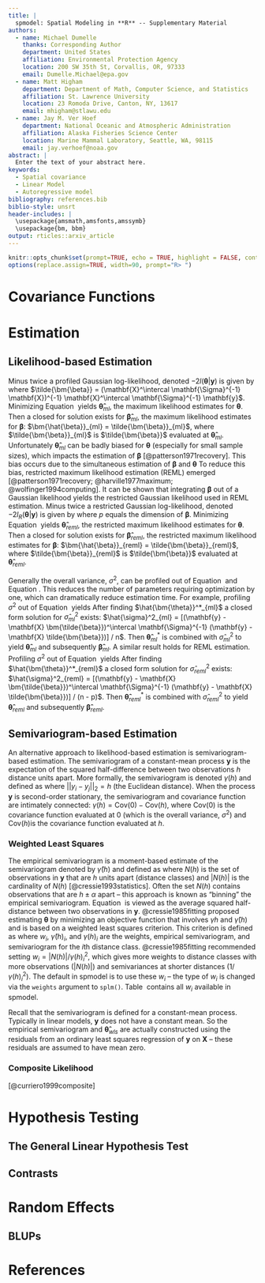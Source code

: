 ```yaml
---
title: |
  spmodel: Spatial Modeling in **R** -- Supplementary Material
authors:
  - name: Michael Dumelle
    thanks: Corresponding Author
    department: United States
    affiliation: Environmental Protection Agency
    location: 200 SW 35th St, Corvallis, OR, 97333
    email: Dumelle.Michael@epa.gov
  - name: Matt Higham
    department: Department of Math, Computer Science, and Statistics
    affiliation: St. Lawrence University
    location: 23 Romoda Drive, Canton, NY, 13617
    email: mhigham@stlawu.edu
  - name: Jay M. Ver Hoef
    department: National Oceanic and Atmospheric Administration
    affiliation: Alaska Fisheries Science Center
    location: Marine Mammal Laboratory, Seattle, WA, 98115
    email: jay.verhoef@noaa.gov
abstract: |
  Enter the text of your abstract here.
keywords:
  - Spatial covariance
  - Linear Model
  - Autoregressive model
bibliography: references.bib
biblio-style: unsrt
header-includes: |
  \usepackage{amsmath,amsfonts,amssymb}
  \usepackage{bm, bbm}
output: rticles::arxiv_article
---
```


```r
knitr::opts_chunk$set(prompt=TRUE, echo = TRUE, highlight = FALSE, continue = " + ", comment = "")
options(replace.assign=TRUE, width=90, prompt="R> ")
```

# Covariance Functions

# Estimation

## Likelihood-based Estimation

Minus twice a profiled Gaussian log-likelihood, denoted $-2l(\bm{\theta} | \mathbf{y})$ is given by 
\begin{equation}\label{eq:ml-lik}
  -2l(\bm{\theta} | \mathbf{y}) = \ln{|\mathbf{\Sigma}|} + (\mathbf{y} - \mathbf{X} \tilde{\bm{\beta}})^\intercal \mathbf{\Sigma}^{-1} (\mathbf{y} - \mathbf{X} \tilde{\bm{\beta}}) + n \ln{2\pi},
\end{equation}
where $\tilde{\bm{\beta}} = (\mathbf{X}^\intercal \mathbf{\Sigma}^{-1} \mathbf{X})^{-1} \mathbf{X}^\intercal \mathbf{\Sigma}^{-1} \mathbf{y}$. Minimizing Equation$~$\ref{eq:ml-lik} yields $\bm{\hat{\theta}}_{ml}$, the maximum likelihood estimates for $\bm{\theta}$. Then a closed for solution exists for $\bm{\hat{\beta}}_{ml}$, the maximum likelihood estimates for $\bm{\beta}$: $\bm{\hat{\beta}}_{ml} = \tilde{\bm{\beta}}_{ml}$, where $\tilde{\bm{\beta}}_{ml}$ is $\tilde{\bm{\beta}}$ evaluated at $\bm{\hat{\theta}}_{ml}$. Unfortunately $\bm{\hat{\theta}}_{ml}$ can be badly biased for $\bm{\theta}$ (especially for small sample sizes), which impacts the estimation of $\bm{\beta}$ [@patterson1971recovery]. This bias occurs due to the simultaneous estimation of $\bm{\beta}$ and $\bm{\theta}$ To reduce this bias, restricted maximum likelihood estimation (REML) emerged [@patterson1971recovery; @harville1977maximum; @wolfinger1994computing]. It can be shown that integrating $\bm{\beta}$ out of a Gaussian likelihood yields the restricted Gaussian likelihood used in REML estimation. Minus twice a restricted Gaussian log-likelihood, denoted $-2l_R(\bm{\theta} | \mathbf{y})$ is given by 
\begin{equation}\label{eq:reml-lik}
  -2l_R(\bm{\theta} | \mathbf{y}) = -2l(\bm{\theta} | \mathbf{y})  + \ln{|\mathbf{X}^\intercal \mathbf{\Sigma}^{-1} \mathbf{X}|} - p \ln{2\pi} ,
\end{equation}
where $p$ equals the dimension of $\bm{\beta}$. Minimizing Equation$~$\ref{eq:reml-lik} yields $\bm{\hat{\theta}}_{reml}$, the restricted maximum likelihood estimates for $\bm{\theta}$. Then a closed for solution exists for $\bm{\hat{\beta}}_{reml}$, the restricted maximum likelihood estimates for $\bm{\beta}$: $\bm{\hat{\beta}}_{reml} = \tilde{\bm{\beta}}_{reml}$, where $\tilde{\bm{\beta}}_{reml}$ is $\tilde{\bm{\beta}}$ evaluated at $\bm{\hat{\theta}}_{reml}$.

Generally the overall variance, $\sigma^2$, can be profiled out of Equation$~$\ref{eq:ml-lik} and Equation$~$\ref{eq:reml-lik}. This reduces the number of parameters requiring optimization by one, which can dramatically reduce estimation time. For example, profiling $\sigma^2$ out of Equation$~$\ref{eq:ml-lik} yields
\begin{equation}\label{eq:ml-plik}
  -2l^*(\bm{\theta}^* | \mathbf{y}) = \ln{|\mathbf{\Sigma^*}|} + n\ln[(\mathbf{y} - \mathbf{X} \tilde{\bm{\beta}})^\intercal \mathbf{\Sigma}^{-1} (\mathbf{y} - \mathbf{X} \tilde{\bm{\beta}})] + n + n\ln{2\pi / n}.
\end{equation}
After finding $\hat{\bm{\theta}}^*_{ml}$ a closed form solution for $\hat{\sigma}^2_{ml}$ exists: $\hat{\sigma}^2_{ml} = [(\mathbf{y} - \mathbf{X} \bm{\tilde{\beta}})^\intercal \mathbf{\Sigma}^{-1} (\mathbf{y} - \mathbf{X} \tilde{\bm{\beta}})] / n$. Then $\bm{\hat{\theta}}^*_{ml}$ is combined with $\hat{\sigma}^2_{ml}$ to yield $\bm{\hat{\theta}}_{ml}$ and subsequently $\bm{\hat{\beta}}_{ml}$. A similar result holds for REML estimation. Profiling $\sigma^2$ out of Equation$~$\ref{eq:reml-lik} yields
\begin{equation}\label{eq:reml-plik}
  -2l_R^*(\bm{\theta}^* | \mathbf{y}) = \ln{|\mathbf{\Sigma^*}|} + (n - p)\ln[(\mathbf{y} - \mathbf{X} \tilde{\bm{\beta}})^\intercal \mathbf{\Sigma}^{-1} (\mathbf{y} - \mathbf{X} \tilde{\bm{\beta}})] + (n - p) + (n - p)\ln2\pi / (n - p).
\end{equation}
After finding $\hat{\bm{\theta}}^*_{reml}$ a closed form solution for $\hat{\sigma}^2_{reml}$ exists: $\hat{\sigma}^2_{reml} = [(\mathbf{y} - \mathbf{X} \bm{\tilde{\beta}})^\intercal \mathbf{\Sigma}^{-1} (\mathbf{y} - \mathbf{X} \tilde{\bm{\beta}})] / (n - p)$. Then $\bm{\hat{\theta}}^*_{reml}$ is combined with $\hat{\sigma}^2_{reml}$ to yield $\bm{\hat{\theta}}_{reml}$ and subsequently $\bm{\hat{\beta}}_{reml}$.

## Semivariogram-based Estimation

An alternative approach to likelihood-based estimation is semivariogram-based estimation. The semivariogram of a constant-mean process $\mathbf{y}$ is the expectation of the squared half-difference between two observations $h$ distance units apart. More formally, the semivariogram is denoted $\gamma(h)$ and defined as
\begin{equation}\label{eq:sv}
  \gamma(h) = \text{E}(y_i - y_j)^2 / 2 ,
\end{equation}
where $||y_i - y_j||_2 = h$ (the Euclidean distance). When the process $\mathbf{y}$ is second-order stationary, the semivariogram and covariance function are intimately connected: $\gamma(h) = \text{Cov}(0) - \text{Cov}(h)$, where $\text{Cov}(0)$ is the covariance function evaluated at 0 (which is the overall variance, $\sigma^2$) and $\text{Cov}(h)$is the covariance function evaluated at $h$.

### Weighted Least Squares

The empirical semivariogram is a moment-based estimate of the semivariogram denoted by $\hat{\gamma}(h)$ and defined as
\begin{equation}\label{eq:esv}
  \hat{\gamma}(h) = \frac{1}{2|N(h)|} \sum_{N(h)} (y_i - y_j)^2, 
\end{equation}
where $N(h)$ is the set of observations in $\mathbf{y}$ that are $h$ units apart (distance classes) and $|N(h)|$ is the cardinality of $N(h)$ [@cressie1993statistics]. Often the set $N(h)$ contains observations that are $h \pm \alpha$ apart -- this approach is known as "binning" the empirical semivariogram. Equation$~$\eqref{eq:esv} is viewed as the average squared half-distance between two observations in $\mathbf{y}$. @cressie1985fitting proposed estimating $\bm{\theta}$ by minimizing an objective function that involves $\gamma{h}$ and $\hat{\gamma}(h)$ and is based on a weighted least squares criterion. This criterion is defined as
\begin{equation}\label{eq:svwls}
  \sum_i w_i [\hat{\gamma}(h)_i - \gamma(h)_i]^2,
\end{equation}
where $w_i$, $\hat{\gamma}(h)_i$, and $\gamma(h)_i$ are the weights, empirical semivariogram, and semivariogram for the $i$th distance class. @cressie1985fitting recommended setting $w_i = |N(h)| / \gamma(h)_i^2$, which gives more weights to distance classes with more observations ($|N(h)|$) and semivariances at shorter distances ($1 / \gamma(h)_i^2$). The default in spmodel is to use these $w_i$ -- the type of $w_i$ is changed via the `weights` argument to `splm()`. Table$~$\ref{tab:weights} contains all $w_i$ available in spmodel.
\begin{table}\label{tab:weights}
  \centering
  \begin{tabular}{c|c|c}
  \hline
  $w_i$ Name & $w_i$ Form & \texttt{weight = } \\
  Cressie & $|N(h)| / \gamma(h)_i^2$ & \texttt{"cressie"} \\
  Cressie (Denominator) Root & $|N(h)| / \gamma(h)_i$ & \texttt{"cressie-droot"} \\
  Cressie No Pairs & $1 / \gamma(h)_i^2$ & \texttt{"cressie-nopairs"} \\
  Cressie (Denominator) Root No Pairs & $1 / \gamma(h)_i$ & \texttt{"cressie-droot-nopairs"} \\
  Pairs & $|N(h)|$ & \texttt{"pairs"} \\
  Pairs Inverse Distance & $|N(h)| / h^2$ & \texttt{"pairs-invd"} \\
  Pairs Inverse (Root) Distance & $|N(h)| / h$ & \texttt{"pairs-invsd"} \\
  Ordinary Least Squares & 1 & \texttt{ols}
  \end{tabular}
  \caption{spmodel table weights}
\end{table}

Recall that the semivariogram is defined for a constant-mean process. Typically in linear models, $\mathbf{y}$ does not have a constant mean. So the empirical semivariogram and $\bm{\hat{\theta}}_{wls}$ are actually constructed using the residuals from an ordinary least squares regression of $\mathbf{y}$ on $\mathbf{X}$ -- these residuals are assumed to have mean zero.

### Composite Likelihood

[@curriero1999composite]

# Hypothesis Testing

## The General Linear Hypothesis Test

## Contrasts

# Random Effects

## BLUPs

# References {.unnumbered}
